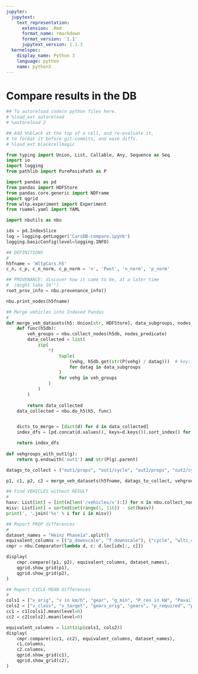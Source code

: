 ```yaml
---
jupyter:
  jupytext:
    text_representation:
      extension: .Rmd
      format_name: rmarkdown
      format_version: '1.1'
      jupytext_version: 1.1.3
  kernelspec:
    display_name: Python 3
    language: python
    name: python3
---
```


# Compare results in the DB

```python
## To autoreload codein python files here.
# %load_ext autoreload
# %autoreload 2

## Add %%black at the top of a cell, and re-evaluate it, 
# to format it before git-commits, and ease diffs.
# %load_ext blackcellmagic
```

```python
from typing import Union, List, Callable, Any, Sequence as Seq
import io
import logging
from pathlib import PurePosixPath as P

import pandas as pd
from pandas import HDFStore
from pandas.core.generic import NDFrame
import qgrid
from wltp.experiment import Experiment
from ruamel.yaml import YAML

import nbutils as nbu

idx = pd.IndexSlice
log = logging.getLogger('CarsDB-compare.ipynb')
logging.basicConfig(level=logging.INFO)
```

```python
## DEFINITIONS
#
h5fname = 'WltpCars.h5'
c_n, c_p, c_n_norm, c_p_norm = 'n', 'Pwot', 'n_norm', 'p_norm'
```

```python
## PROVENANCE: discover how it came to be, at a later time
#  (might take 10'')
root_prov_info = nbu.provenance_info() 
```

```python
nbu.print_nodes(h5fname)
```

```python
## Merge vehicles into Indexed Pandas
#
def merge_veh_datasets(h5: Union[str, HDFStore], data_subgroups, nodes_predicate) -> List[NDFrame]:
    def func(h5db):
        veh_groups = nbu.collect_nodes(h5db, nodes_predicate)
        data_collected = list(
            zip(
                *(
                    tuple( 
                        (vehg, h5db.get(str(P(vehg) / datag)))  # key: vehnum, value: subgroup-dfs
                        for datag in data_subgroups
                    )
                    for vehg in veh_groups
                )
            )
        )
        
        return data_collected
    data_collected = nbu.do_h5(h5, func)


    dicts_to_merge = [dict(d) for d in data_collected]
    index_dfs = [pd.concat(d.values(), keys=d.keys()).sort_index() for d in dicts_to_merge]

    return index_dfs
 
def vehgroups_with_out1(g):
    return g.endswith('out1') and str(P(g).parent)

datags_to_collect = ("out1/props", "out1/cycle", "out2/props", "out2/cycle")

p1, c1, p2, c2 = merge_veh_datasets(h5fname, datags_to_collect, vehgroups_with_out1)
```

```python
## Find VEHICLES without RESULT
#
hasv: List[int] = [int(n[len('/vehicles/v'):]) for n in nbu.collect_nodes(h5fname, vehgroups_with_out1)]
misv: List[int] = sorted(set(range(1, 116)) - set(hasv))
print(', '.join('%s' % i for i in misv))
```

```python
## Report PROP differences
#
dataset_names = "Heinz Phase1a".split()
equivalent_columns = [("p_downscale", "f_downscale"), ("cycle", "wltc_class")]
cmpr = nbu.Comparator(lambda d, c: d.loc[idx[:, c]])

display(
    cmpr.compare((p1, p2), equivalent_columns, dataset_names),
    qgrid.show_grid(p1),
    qgrid.show_grid(p2),
)
```

```python
## Report CYCLE-MEAN differences
#
cols1 = ["v_orig", "v in km/h", "gear", "g_min", "P_res in kW", "Pavailable in kW", "n in min-1"]
cols2 = ["v_class", "v_target", "gears_orig", "gears", "p_required", "p_available", "rpm"]
cc1 = c1[cols1].mean(level=0)
cc2 = c2[cols2].mean(level=0)

equivalent_columns = list(zip(cols1, cols2))
display(
    cmpr.compare((cc1, cc2), equivalent_columns, dataset_names),
    c1.columns,
    c2.columns,
    qgrid.show_grid(c1), 
    qgrid.show_grid(c2),
)
```
